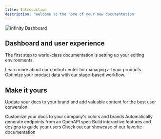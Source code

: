 ```yaml
---
title: Introduction
description: 'Welcome to the home of your new documentation'
---
```


<img
  src="/images/introduction_images/introduction1.svg"
  alt="Infinity Dashboard"
/>

## Dashboard and user experience

The first step to world-class documentation is setting up your editing environments.

<CardGroup cols={2}>
  <Card
    title="Dashboard navigation"
    icon="table-columns"
    href=""
  >
    Learn more about our control center for managing all your products.
  </Card>
  <Card
    title="Product stages"
    icon="bars-staggered"
    href=""
  >
    Optimize your product data with our stage-based workflow.
  </Card>
</CardGroup>

## Make it yours

Update your docs to your brand and add valuable content for the best user conversion.

<CardGroup cols={2}>
  <Card
    title="Customize Style"
    icon="palette"
    href="https://mintlify.com/docs/settings/global"
  >
    Customize your docs to your company's colors and brands
  </Card>
  <Card
    title="Reference APIs"
    icon="code"
    href="https://mintlify.com/docs/api-playground/openapi"
  >
    Automatically generate endpoints from an OpenAPI spec
  </Card>
  <Card
    title="Add Components"
    icon="screwdriver-wrench"
    href="https://mintlify.com/docs/components/accordion"
  >
    Build interactive features and designs to guide your users
  </Card>
  <Card
    title="Get Inspiration"
    icon="stars"
    href="https://mintlify.com/customers"
  >
    Check out our showcase of our favorite documentation
  </Card>
</CardGroup>
